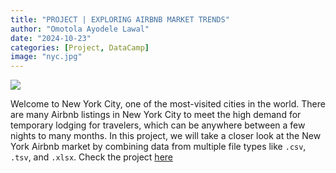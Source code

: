 ```yaml
---
title: "PROJECT | EXPLORING AIRBNB MARKET TRENDS"
author: "Omotola Ayodele Lawal"
date: "2024-10-23"
categories: [Project, DataCamp]
image: "nyc.jpg"
---
```


![](nyc.jpg)

Welcome to New York City, one of the most-visited cities in the world. There are many Airbnb listings in New York City to meet the high demand for temporary lodging for travelers, which can be anywhere between a few nights to many months. In this project, we will take a closer look at the New York Airbnb market by combining data from multiple file types like `.csv`, `.tsv`, and `.xlsx`. Check the project [here](https://lawaloa.github.io/Project_6/){target="_blank"}


